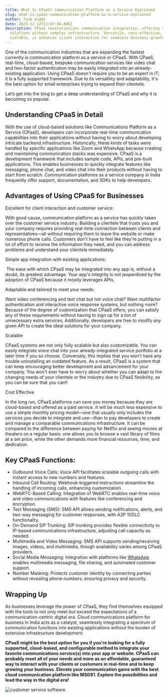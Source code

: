 ```yaml
---
title: What Is CPaaS? Communication Platform as a Service Explained
slug: what-is-cpaas-communication-platform-as-a-service-explained
author: Team msg91
date: 2023-12-12T13:07:44.846Z
description: CPaaS revolutionizes communication integration, offering real-time
  solutions without complex infrastructure. Versatile, cost-effective, and
  scalable, it enhances client interaction for seamless business growth
---
```

One of the communication industries that are expanding the fastest currently is communication platform as a service or CPaaS. With CPaaS, real-time, cloud-based, bespoke communication services like video chat and two-factor authentication may be easily integrated into an already-existing application. Using CPaaS doesn't require you to be an expert in IT; it is a fully supported framework. Due to its versatility and adaptability, it's the best option for small enterprises trying to expand their clientele. 

Let’s get into the blog to get a deep understanding of CPaaS and why it is becoming so popular. 

## Understanding CPaaS in Detail 

With the use of cloud-based solutions like Communications Platform as a Service (CPaaS), developers can incorporate real-time communication capabilities into their applications without having to worry about developing intricate backend infrastructure. Historically, these kinds of tasks were handled by specific applications like Zoom and WhatsApp because creating and maintaining communication stacks was expensive. CPaaS is a development framework that includes sample code, APIs, and pre-built applications. This enables businesses to quickly integrate features like messaging, phone chat, and video chat into their products without having to start from scratch. Communication platforms as a service company in India frequently offer support, documentation, and SDKs to help developers.

## Advantages of Using CPaaS for Businesses 

Excellent for client interaction and customer service: 

With good cause, communication platform as a service has quickly taken over the customer service industry. Building a clientele that trusts you and your company requires providing real-time connection between clients and representatives—all without requiring them to leave the website or make numerous phone calls. Customers don't have to feel like they're putting in a lot of effort to receive the information they need, and you can address problems and understand your clientele immediately.

Simple app integration with existing applications: 

 The ease with which CPaaS may be integrated into any app is, without a doubt, its greatest advantage. Your app's integrity is not jeopardized by the adoption of CPaaS because it mostly leverages APIs.

Adaptable and tailored to meet your needs: 

Want video conferencing and text chat but not voice chat? Want multifactor authentication and interactive voice response systems, but nothing more? Because of the degree of customization that CPaaS offers, you can satisfy any of these requirements without having to sign up for a ton of unnecessary extra services. Additionally, developers are free to modify any given API to create the ideal solutions for your company.

Scalable

CPaaS systems are not only fully scalable but also customizable. You can easily integrate voice chat into your already-integrated service portfolio at a later time if you so choose. Conversely, this implies that you won't have any trouble uninstalling an outdated feature. As a result, CPaaS is a system that can keep encouraging better development and advancement for your company. You won't ever have to worry about whether you can adapt to the changing needs of your clientele or the industry due to CPaaS flexibility, as you can be sure that you can!! 

Cost Effective

In the long run, CPaaS platforms can save you money because they are cloud-based and offered as a paid service. It will be much less expensive to use a simple monthly pricing model—one that usually only includes the services you decide to integrate and use—than to pay developers to create and manage a comparable communications infrastructure. It can be compared to the difference between paying for Netflix and seeing movies at theaters on a regular basis: one allows you to browse a vast library of films at a set price, while the other demands more financial resources, time, and dedication.

## Key CPaaS Functions:

* Outbound Voice Calls: Voice API facilitates scalable outgoing calls with instant access to new numbers and features.
* Inbound Call Routing: Webhook-triggered instructions streamline the handling of incoming calls, enhancing customization.
* WebRTC-Based Calling: Integration of WebRTC enables real-time voice and video communications with features like conferencing and encryption.
* Text Messaging (SMS): SMS API allows sending notifications, alerts, and two-way messaging for customer responses, with A2P 10DLC functionality.
* On-Demand SIP Trunking: SIP trunking provides flexible connectivity to IP-based communications infrastructure, adjusting call capacity as needed.
* Multimedia and Video Messaging: SMS API supports sending/receiving images, videos, and multimedia, though availability varies among CPaaS providers.
* Social Media Messaging: Integration with platforms like [WhatsApp](https://msg91.com/whatsapp) enables multimedia messaging, file sharing, and automated customer support.
* Number Masking: Protects customer identity by connecting parties without revealing phone numbers, ensuring privacy and security.

## Wrapping Up

As businesses leverage the power of CPaaS, they find themselves equipped with the tools to not only meet but exceed the expectations of a communication-centric digital era. Cloud communications platform for business in India acts as a catalyst, seamlessly integrating a spectrum of communication functions into existing applications without the burden of extensive infrastructure development.  

**CPaaS might be the best option for you if you're looking for a fully supported, cloud-based, and configurable method to integrate your favorite communications service(s) into your app or website. CPaaS can probably meet all of your needs and more as an affordable, guaranteed way to interact with your clients or customers in real-time and to keep growing your business. Elevate your communication game with the best cloud communication platform like MSG91. Explore the possibilities and lead the way in the digital era!**

![customer service software](/images/6bestcustomerservicesoftwaresolutionsfor2024_.png)